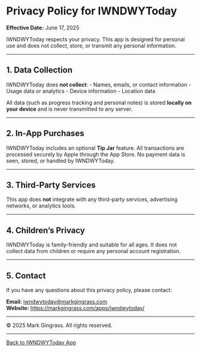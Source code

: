 # Privacy Policy for IWNDWYToday

**Effective Date:** June 17, 2025

IWNDWYToday respects your privacy. This app is designed for personal use and does not collect, store, or transmit any personal information.

---

## 1. Data Collection

IWNDWYToday does **not collect**:
- Names, emails, or contact information
- Usage data or analytics
- Device information
- Location data

All data (such as progress tracking and personal notes) is stored **locally on your device** and is never transmitted to any server.

---

## 2. In-App Purchases

IWNDWYToday includes an optional **Tip Jar** feature. All transactions are processed securely by Apple through the App Store. No payment data is seen, stored, or handled by IWNDWYToday.

---

## 3. Third-Party Services

This app does **not** integrate with any third-party services, advertising networks, or analytics tools.

---

## 4. Children's Privacy

IWNDWYToday is family-friendly and suitable for all ages. It does not collect data from children or require any personal account registration.

---

## 5. Contact

If you have any questions about this privacy policy, please contact:

**Email:** [iwndwytoday@markgingrass.com](mailto:iwndwytoday@markgingrass.com)  
**Website:** [https://markgingrass.com/apps/iwndwytoday/](https://markgingrass.com/apps/iwndwytoday/)

---

© 2025 Mark Gingrass. All rights reserved.

---

[Back to IWNDWYToday App](/apps/iwndwytoday/) 